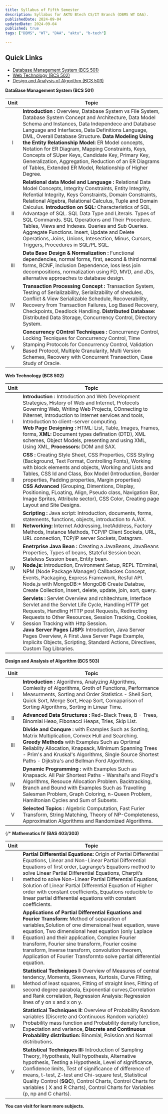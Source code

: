 ```yaml
---
title: Syllabus of Fifth Semester
description: Syllabus for AKTU Btech CS/IT Branch (DBMS WT DAA).
publishedDate: 2024-09-04
updatedDate: 2024-09-04
published: true
tags: ["DBMS", "WT", "DAA", "aktu", "b-tech"]

---
```

## Quick Links

- [Database Management System (BCS 501)](#dbms)
- [Web Technology (BCS 502)](#wt)
- [Design and Analysis of Algorithm (BCS 503)](#daa)


<Callout type="warning" txCenter="true" id="dbms">**DataBase Management System (BCS 501)** </Callout>


| Unit | Topic |
|:------:| ------ |
| I  | **Introduction :** Overview, Database System vs File System, Database System Concept and Architecture, Data Model Schema and Instances, Data Independece and Database Language and Interfaces, Data Definitions Language, DML, Overall Database Structure. **Data Modeling Using the Entity Relationship Model:** ER Model concepts, Notation for ER Diagram, Mapping Constraints, Keys, Concepts of SUper Keys, Candidate Key, Primary Key, Generalization, Aggregation, Reduction of an ER Diagrams of Tables, Extended ER Model, Relationship of Higher Degree. |
| II | **Relational data Model and Language :** Relational Data Model Concepts, Integrity Constraints, Entity Integrity, Refential Integrity, Keys Constraints, Domain Constraints, Relational Algebra, Relational Calculus, Tuple and Domain Calculus. **Introduction on SQL:** Characteristics of SQL, Advantage of SQL. SQL Data Type and Literals. Types of SQL Commands. SQL Operations and Their Procedure. Tables, Views and Indexes. Queries and Sub Queries. Aggregate Functions. Insert, Update and Delete Operations, Joins, Unions, Intesection, Minus, Cursors, Triggers, Procedures in SQL/PL SQL. |
| III | **Data Base Design & Normalization :** Functional dependencies, normal forms, first, second & third normal forms, BCNF, inclusion Dependence, loss less join decompositions, normalization using FD, MVD, and JDs, alternative approaches to database design. |
| IV | **Transaction Processing Concept :** Transaction System, Testing of Serializability, Serializability of shedules, Conflict & View Serializable Schedule, Recoverability, Recovery from Transaction Failures, Log Based Recovery, Checkpoints, Deadlock Handling. **Distributed Database:** Distributed Data Storage, Concurrency Control, Directory System. |
| V | **Concurrency COntrol Techniques :** Concurrency Control, Locking Tecniques for Concurrency Control, Time Stamping Protocols for Concurrency Control, Validation Based Protocol, Multiple Granularity, Multi Version Schemes, Recovery with Concurrent Transection, Case Study of Oracle. |


<Callout type="warning" txCenter="true" id="wt">**Web Technology (BCS 502)** </Callout>



| Unit | Topic |
|:-----:| ----- |
| I | **Introduction :** Introduction and Web Development Strategies, History of Web and Internet, Protocols Governing Web, Writing Web Projects, COnnecting to INternet, Introduction to Internet services and tools, Introduction to client-server computing. <br/> **Web Page Designing :** HTML: List, Table, Images, Frames, forms, **XML:** Document types defination (DTD), XML schemes, Object Models, presenting and using XML, Using XML, **Processors:** DOM and SAX. | 
| II | **CSS :** Creating Style Sheet, CSS Properties, CSS Styling (Background, Text Format, Controlling Fonts), Working with block elements and objects, Working and Lists and Tables, CSS Id and Class, Box Model (Introduction, Border properties, Padding properties, Margin properties) <br/> **CSS Advanced** (Grouping, Dimentions, Display, Positioning, FLoating, Align, Pseudo class, Navigation Bar, Image Sprites, Attribute sector), CSS Color, Creating page Layout and Site Designs. |
| III | **Scripting :** Java script: Introduction, documents, forms, statements, functions, objects, introduction to AJAX. <br/>**Networking:** Internet Addressing, InetAddress, Factory Methods, Instance Methods, TCP/IP Client Sockets, URL, URL connection, TCP/IP server Sockets, Datagram. |
| IV | **Enetrprise Java Bean :** Creating a JavaBeans, JavaBeans Properties, Types of beans, Stateful Session bean. Stateless Session bean, Entity bean. <br/>**Node.js:** Introduction, Environment Setup, REPL TErminal, NPM (Node Package Manager) Callbackes Concept, Events, Packaging, Express Framework, Resful API. <br/>Node.js with MongoDB:* MongoDB Create Databse, Create Collection, Insert, delete, update, join, sort, query. |
| V | **Servlets :** Servlet Overview and rchitechture, Interface Servlet and the Servlet Life Cycle, Handling HTTP get Requests, Handling HTTP post Requests, Redirecting Requests to Other Resources, Session Tracking, Cookies, Session Tracking with Http Session. <br/>**Java Server Pages (JSP):** Introduction, Java Server Pages Overview, A First Java Server Page Example, Implicits Objects, Scripting, Standard Actions, Directives, Custom Tag Libraries. |


<Callout type="warning" txCenter="true" id="daa">**Design and Analysis of Algorithm (BCS 503)** </Callout>

| Unit | Topic |
|:----:| ----  |
| I | **Introduction :** Algorithms, Analyzing Algorithms, Comlexity of Algorithms, Groth of Functions, Performance Measurments, Sorting and Order Statistics - Shell Sort, Quick Sort, Merge Sort, Heap Sort, Comaparison of Sorting Algorithms, Sorting in Linear Time. |
| II | **Advanced Data Structures :** Red-Black Trees, B - Trees, Binomial Heao, Fibonacci Heaps, Tries, Skip List. |
| III | **Divide and Conqure :** with Examples Such as Sorting, Matrix Multiplication, Convex Hull and Searching. <br/>**Greedy Methods** with Examples Such as Oprtimal Reliablity Allocation, Knapsack, Minimum Spanning Trees - Prim's and Kruskal's Algorithms, Single Source Shortest Paths - Dijkstra's and Bellman Ford Algorithms. |
| IV | **Dynamic Programming :** with Examples Such as Knapsack. All Pair Shortest Paths - Warshal's and Floyd's Algorithms, Resouce Allocation Problem. Backtracking, Branch and Bound with Examples Such as Travelling Salesman Problem, Graph Coloring, n-Queen Problem, Hamiltonian Cycles and Sum of Subsets. | 
| V | **Selected Topics  :** Algebric Computation, Fast Furier Transform, String Matching, Theory of NP-Completeness, Approximation Algorithms and Randomized Algorithms. |

{/* 
<Callout type="warning" txCenter="true" id="maths-4">**Mathematics IV (BAS 403/303)** </Callout>

| Unit | Topic |
|:----:| ----  |
| I | **Partial Differential Equations:** Origin of Partial Differential Equations, Linear and Non-Linear Partial Differential Equations of first order, Lagrange’s Equations method to solve Linear Partial Differential Equations, Charpit’s method to solve Non-Linear Partial Differential Equations, Solution of Linear Partial Differential Equation of Higher order with constant coefficients, Equations reducible to linear partial differential equations with constant coefficients. |
| II | **Applications of Partial Differential Equations and Fourier Transform:** Method of separation of variables,Solution of one dimensional heat equation, wave equation, Two dimensional heat equation (only Laplace Equation) and their application, Complex Fourier transform, Fourier sine transform, Fourier cosine transform, Inverse transform, convolution theorem, Application of Fourier Transformto solve partial differential equation. |
| III | **Statistical Techniques I:** Overview of Measures of central tendency, Moments, Skewness, Kurtosis, Curve Fitting, Method of least squares, Fitting of straight lines, Fitting of second degree parabola, Exponential curves,Correlation and Rank correlation, Regression Analysis: Regression lines of y on x and x on y. |
| IV | **Statistical Techniques II:** Overview of Probability Random variables (Discrete and Continuous Random variable) Probability mass function and Probability density function, Expectation and variance, **Discrete and Continuous Probability distribution:** Binomial, Poission and Normal distributions. | 
| V | **Statistical Techniques III:** Introduction of Sampling Theory, Hypothesis, Null hypothesis, Alternative hypothesis, Testing a Hypothesis, Level of significance, Confidence limits, Test of significance of difference of means, t-test, Z-test and Chi-square test, Statistical Quality Control (**SQC**), Control Charts, Control Charts for variables ( X and R Charts), Control Charts for Variables (p, np and C charts). | */}

<Callout type="notes" txCenter="true"> **You can visit for learn more subjects.** </Callout>

 


